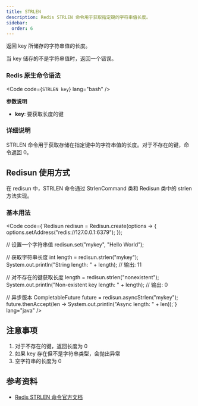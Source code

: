 ```yaml
---
title: STRLEN
description: Redis STRLEN 命令用于获取指定键的字符串值长度。
sidebar:
  order: 6
---
```



返回 key 所储存的字符串值的长度。

当 key 储存的不是字符串值时，返回一个错误。

### Redis 原生命令语法

<Code code={`STRLEN key`} lang="bash" />

**参数说明**

- **key**: 要获取长度的键

### 详细说明

STRLEN 命令用于获取存储在指定键中的字符串值的长度。对于不存在的键，命令返回 0。

## Redisun 使用方式

在 redisun 中，STRLEN 命令通过 StrlenCommand 类和 Redisun 类中的 strlen 方法实现。

### 基本用法

<Code code={`Redisun redisun = Redisun.create(options -> {
    options.setAddress("redis://127.0.0.1:6379");
});

// 设置一个字符串值
redisun.set("mykey", "Hello World");

// 获取字符串长度
int length = redisun.strlen("mykey");
System.out.println("String length: " + length); // 输出: 11

// 对不存在的键获取长度
length = redisun.strlen("nonexistent");
System.out.println("Non-existent key length: " + length); // 输出: 0

// 异步版本
CompletableFuture<Integer> future = redisun.asyncStrlen("mykey");
future.thenAccept(len -> System.out.println("Async length: " + len));`} lang="java" />

## 注意事项

1. 对于不存在的键，返回长度为 0
2. 如果 key 存在但不是字符串类型，会抛出异常
3. 空字符串的长度为 0

## 参考资料

- [Redis STRLEN 命令官方文档](https://redis.io/commands/strlen/)